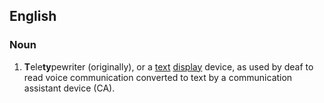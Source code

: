 ==English==

===Noun===
{{en-noun}}

# '''T'''ele'''ty'''pewriter (originally), or a [[text]] [[display]] device, as used by deaf to read voice communication converted to text by a communication assistant device (CA).